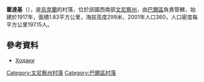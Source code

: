 {{coord|49|1|42|N|27|27|2|E|scale:30000|display=title}}

'''霍達基'''（{{lang-uk|Ходаки}}），是[[烏克蘭|烏克蘭]]的村落，位於該國西南部[[文尼察州|文尼察州]]，由[[巴爾區|巴爾區]]負責管轄，始建於1917年，面積1.83平方公里，海拔高度299米，2001年人口360，人口密度每平方公里197.15人。

==參考資料==
*[http://w1.c1.rada.gov.ua/pls/z7503/A005?rdat1=01.04.2014&rf7571=1434 Ходаки]

[[Category:文尼察州村落|Category:文尼察州村落]]
[[Category:巴爾區村落|Category:巴爾區村落]]


{{Vinnytsia-geo-stub}}